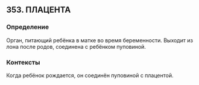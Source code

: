## 353. ПЛАЦЕНТА
### Определение
Орган, питающий ребёнка в матке во время беременности. Выходит из лона после родов, соединена с ребёнком пуповиной.

### Контексты
Когда ребёнок рождается, он соединён пуповиной с плацентой.

